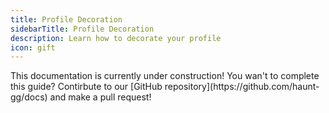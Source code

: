 ```yaml
---
title: Profile Decoration
sidebarTitle: Profile Decoration
description: Learn how to decorate your profile
icon: gift
---
```


<Warning>
    This documentation is currently under construction! You wan't to complete this guide? Contirbute to our [GitHub repository](https://github.com/haunt-gg/docs) and make a pull request!
</Warning>
